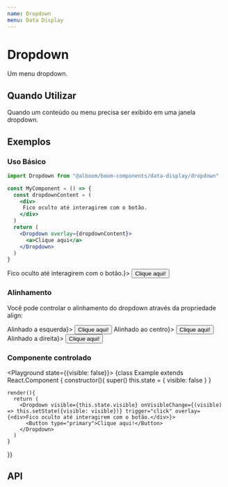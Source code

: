 ```yaml
---
name: Dropdown
menu: Data Display
---
```




# Dropdown

Um menu dropdown.

## Quando Utilizar

Quando um conteúdo ou menu precisa ser exibido em uma janela dropdown.

## Exemplos

### Uso Básico

```jsx
import Dropdown from "@alboom/boom-components/data-display/dropdown"

const MyComponent = () => {
  const dropdownContent = (
    <div>
     Fico oculto até interagirem com o botão.
    </div>
  )
  return (
    <Dropdown overlay={dropdownContent}>
      <a>Clique aqui</a>
    </Dropdown>
  )
}
```

<Playground>
  <Dropdown trigger="click" overlay={<div>Fico oculto até interagirem com o botão.</div>}>
    <Button type="primary">Clique aqui!</Button>
  </Dropdown>
</Playground>

### Alinhamento

Você pode controlar o alinhamento do dropdown através da propriedade align:

<Playground>
  <Dropdown trigger="click" align="left" overlay={<div>Alinhado a esquerda</div>}>
    <Button type="primary">Clique aqui!</Button>
  </Dropdown>
</Playground>

<Playground>
  <Dropdown trigger="click" align="center" overlay={<div>Alinhado ao centro</div>}>
    <Button type="primary">Clique aqui!</Button>
  </Dropdown>
</Playground>

<Playground>
  <Dropdown trigger="click" align="right" overlay={<div>Alinhado a direita</div>}>
    <Button type="primary">Clique aqui!</Button>
  </Dropdown>
</Playground>

### Componente controlado

<Playground state={{visible: false}}>
  {class Example extends React.Component {
    constructor(){
      super()
      this.state = {
        visible: false
      }
    }

    render(){
      return (
        <Dropdown visible={this.state.visible} onVisibleChange={(visible) => this.setState({visible: visible})} trigger="click" overlay={<div>Fico oculto até interagirem com o botão.</div>}>
          <Button type="primary">Clique aqui!</Button>
        </Dropdown>
      )
    }
  }}
</Playground>

## API

<Props of={Dropdown} />